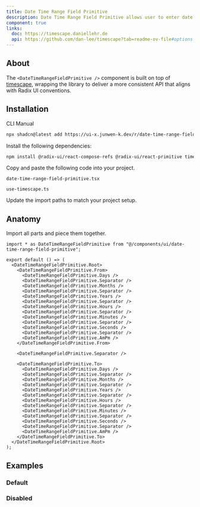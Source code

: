 ```yaml
---
title: Date Time Range Field Primitive
description: Date Time Range Field Primitive allows user to enter date and time value for a range of dates.
component: true
links:
  doc: https://timescape.daniellehr.de
  api: https://github.com/dan-lee/timescape?tab=readme-ov-file#options
---
```


<ComponentPreview name="date-time-range-field-primitive-demo" />

## About

The `<DateTimeRangeFieldPrimitive />` component is built on top of [timescape](https://timescape.daniellehr.de), wrapping the library to deliver a more consistent API that aligns with Radix UI conventions.

## Installation

<Tabs defaultValue="cli">

<TabsList>
  <TabsTrigger value="cli">CLI</TabsTrigger>
  <TabsTrigger value="manual">Manual</TabsTrigger>
</TabsList>

<TabsContent value="cli">

```bash
npx shadcn@latest add https://ui-x.junwen-k.dev/r/date-time-range-field-primitive.json
```

</TabsContent>

<TabsContent value="manual">

<Steps>

<Step>Install the following dependencies:</Step>

```bash
npm install @radix-ui/react-compose-refs @radix-ui/react-primitive timescape
```

<Step>Copy and paste the following code into your project.</Step>

`date-time-range-field-primitive.tsx`

<ComponentSource name="date-time-range-field-primitive" />

`use-timescape.ts`

<ComponentSource
  name="date-time-range-field-primitive"
  fileName="use-timescape"
/>

<Step>Update the import paths to match your project setup.</Step>

</Steps>

</TabsContent>

</Tabs>

## Anatomy

Import all parts and piece them together.

```tsx
import * as DateTimeRangeFieldPrimitive from "@/components/ui/date-time-range-field-primitive";

export default () => (
  <DateTimeRangeFieldPrimitive.Root>
    <DateTimeRangeFieldPrimitive.From>
      <DateTimeRangeFieldPrimitive.Days />
      <DateTimeRangeFieldPrimitive.Separator />
      <DateTimeRangeFieldPrimitive.Months />
      <DateTimeRangeFieldPrimitive.Separator />
      <DateTimeRangeFieldPrimitive.Years />
      <DateTimeRangeFieldPrimitive.Separator />
      <DateTimeRangeFieldPrimitive.Hours />
      <DateTimeRangeFieldPrimitive.Separator />
      <DateTimeRangeFieldPrimitive.Minutes />
      <DateTimeRangeFieldPrimitive.Separator />
      <DateTimeRangeFieldPrimitive.Seconds />
      <DateTimeRangeFieldPrimitive.Separator />
      <DateTimeRangeFieldPrimitive.AmPm />
    </DateTimeRangeFieldPrimitive.From>

    <DateTimeRangeFieldPrimitive.Separator />

    <DateTimeRangeFieldPrimitive.To>
      <DateTimeRangeFieldPrimitive.Days />
      <DateTimeRangeFieldPrimitive.Separator />
      <DateTimeRangeFieldPrimitive.Months />
      <DateTimeRangeFieldPrimitive.Separator />
      <DateTimeRangeFieldPrimitive.Years />
      <DateTimeRangeFieldPrimitive.Separator />
      <DateTimeRangeFieldPrimitive.Hours />
      <DateTimeRangeFieldPrimitive.Separator />
      <DateTimeRangeFieldPrimitive.Minutes />
      <DateTimeRangeFieldPrimitive.Separator />
      <DateTimeRangeFieldPrimitive.Seconds />
      <DateTimeRangeFieldPrimitive.Separator />
      <DateTimeRangeFieldPrimitive.AmPm />
    </DateTimeRangeFieldPrimitive.To>
  </DateTimeRangeFieldPrimitive.Root>
);
```

## Examples

### Default

<ComponentPreview name="date-time-range-field-primitive-demo" />

### Disabled

<ComponentPreview name="date-time-range-field-primitive-disabled" />

